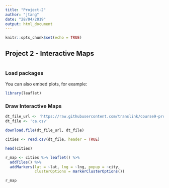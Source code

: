 ---
title: "Project-2"
author: "jtang"
date: "28/04/2019"
output: html_document
---

```{r setup, include=FALSE}
knitr::opts_chunk$set(echo = TRUE)
```

## Project 2 - Interactive Maps



```{r cars}

```

### Load packages

You can also embed plots, for example:

```{r pressure, echo=TRUE, warning=FALSE}
library(leaflet)
```

### Draw Interactive Maps

```{r, cache=TRUE}

dt_file_url <- 'https://raw.githubusercontent.com/translink/course9-project-2/master/ca.csv'
dt_file <- 'ca.csv'

download.file(dt_file_url, dt_file)

cities <- read.csv(dt_file, header = TRUE)

head(cities)
```


```{r}


r_map <- cities %>% leaflet() %>%
  addTiles() %>% 
  addMarkers(lat = ~lat, lng = ~lng, popup = ~city,
             clusterOptions = markerClusterOptions())

r_map

```

